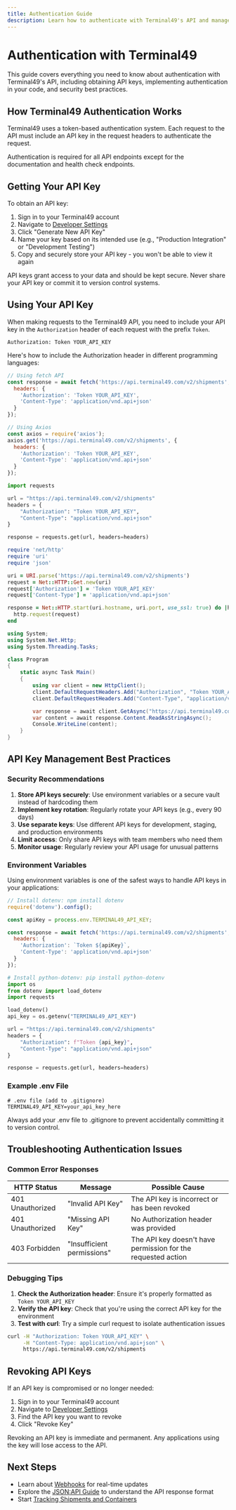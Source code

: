 ```yaml
---
title: Authentication Guide
description: Learn how to authenticate with Terminal49's API and manage your API keys securely.
---
```


# Authentication with Terminal49

This guide covers everything you need to know about authentication with Terminal49's API, including obtaining API keys, implementing authentication in your code, and security best practices.

## How Terminal49 Authentication Works

Terminal49 uses a token-based authentication system. Each request to the API must include an API key in the request headers to authenticate the request.

<Note>
  Authentication is required for all API endpoints except for the documentation and health check endpoints.
</Note>

## Getting Your API Key

To obtain an API key:

1. Sign in to your Terminal49 account
2. Navigate to [Developer Settings](https://app.terminal49.com/developers/api-keys)
3. Click "Generate New API Key"
4. Name your key based on its intended use (e.g., "Production Integration" or "Development Testing")
5. Copy and securely store your API key - you won't be able to view it again

<Warning>
  API keys grant access to your data and should be kept secure. Never share your API key or commit it to version control systems.
</Warning>

## Using Your API Key

When making requests to the Terminal49 API, you need to include your API key in the `Authorization` header of each request with the prefix `Token`.

```
Authorization: Token YOUR_API_KEY
```

Here's how to include the Authorization header in different programming languages:

```javascript title="JavaScript/Node.js"
// Using fetch API
const response = await fetch('https://api.terminal49.com/v2/shipments', {
  headers: {
    'Authorization': 'Token YOUR_API_KEY',
    'Content-Type': 'application/vnd.api+json'
  }
});

// Using Axios
const axios = require('axios');
axios.get('https://api.terminal49.com/v2/shipments', {
  headers: {
    'Authorization': 'Token YOUR_API_KEY',
    'Content-Type': 'application/vnd.api+json'
  }
});
```

```python title="Python"
import requests

url = "https://api.terminal49.com/v2/shipments"
headers = {
    "Authorization": "Token YOUR_API_KEY",
    "Content-Type": "application/vnd.api+json"
}

response = requests.get(url, headers=headers)
```

```ruby title="Ruby"
require 'net/http'
require 'uri'
require 'json'

uri = URI.parse('https://api.terminal49.com/v2/shipments')
request = Net::HTTP::Get.new(uri)
request['Authorization'] = 'Token YOUR_API_KEY'
request['Content-Type'] = 'application/vnd.api+json'

response = Net::HTTP.start(uri.hostname, uri.port, use_ssl: true) do |http|
  http.request(request)
end
```

```csharp title="C#"
using System;
using System.Net.Http;
using System.Threading.Tasks;

class Program
{
    static async Task Main()
    {
        using var client = new HttpClient();
        client.DefaultRequestHeaders.Add("Authorization", "Token YOUR_API_KEY");
        client.DefaultRequestHeaders.Add("Content-Type", "application/vnd.api+json");

        var response = await client.GetAsync("https://api.terminal49.com/v2/shipments");
        var content = await response.Content.ReadAsStringAsync();
        Console.WriteLine(content);
    }
}
```

## API Key Management Best Practices

### Security Recommendations

1. **Store API keys securely**: Use environment variables or a secure vault instead of hardcoding them
2. **Implement key rotation**: Regularly rotate your API keys (e.g., every 90 days)
3. **Use separate keys**: Use different API keys for development, staging, and production environments
4. **Limit access**: Only share API keys with team members who need them
5. **Monitor usage**: Regularly review your API usage for unusual patterns

### Environment Variables

Using environment variables is one of the safest ways to handle API keys in your applications:

```javascript title="Node.js with dotenv"
// Install dotenv: npm install dotenv
require('dotenv').config();

const apiKey = process.env.TERMINAL49_API_KEY;

const response = await fetch('https://api.terminal49.com/v2/shipments', {
  headers: {
    'Authorization': `Token ${apiKey}`,
    'Content-Type': 'application/vnd.api+json'
  }
});
```

```python title="Python with dotenv"
# Install python-dotenv: pip install python-dotenv
import os
from dotenv import load_dotenv
import requests

load_dotenv()
api_key = os.getenv("TERMINAL49_API_KEY")

url = "https://api.terminal49.com/v2/shipments"
headers = {
    "Authorization": f"Token {api_key}",
    "Content-Type": "application/vnd.api+json"
}

response = requests.get(url, headers=headers)
```

### Example .env File

```
# .env file (add to .gitignore)
TERMINAL49_API_KEY=your_api_key_here
```

<Warning>
  Always add your .env file to .gitignore to prevent accidentally committing it to version control.
</Warning>

## Troubleshooting Authentication Issues

### Common Error Responses

| HTTP Status | Message | Possible Cause |
|-------------|---------|----------------|
| 401 Unauthorized | "Invalid API Key" | The API key is incorrect or has been revoked |
| 401 Unauthorized | "Missing API Key" | No Authorization header was provided |
| 403 Forbidden | "Insufficient permissions" | The API key doesn't have permission for the requested action |

### Debugging Tips

1. **Check the Authorization header**: Ensure it's properly formatted as `Token YOUR_API_KEY`
2. **Verify the API key**: Check that you're using the correct API key for the environment
3. **Test with curl**: Try a simple curl request to isolate authentication issues

```bash title="curl Example"
curl -H "Authorization: Token YOUR_API_KEY" \
     -H "Content-Type: application/vnd.api+json" \
     https://api.terminal49.com/v2/shipments
```

## Revoking API Keys

If an API key is compromised or no longer needed:

1. Sign in to your Terminal49 account
2. Navigate to [Developer Settings](https://app.terminal49.com/developers/api-keys)
3. Find the API key you want to revoke
4. Click "Revoke Key"

<Warning>
  Revoking an API key is immediate and permanent. Any applications using the key will lose access to the API.
</Warning>

## Next Steps

- Learn about [Webhooks](/api-docs/in-depth-guides/webhooks) for real-time updates
- Explore the [JSON:API Guide](/api-docs/in-depth-guides/json-api-guide) to understand the API response format
- Start [Tracking Shipments and Containers](/api-docs/getting-started/tracking-shipments-and-containers)
